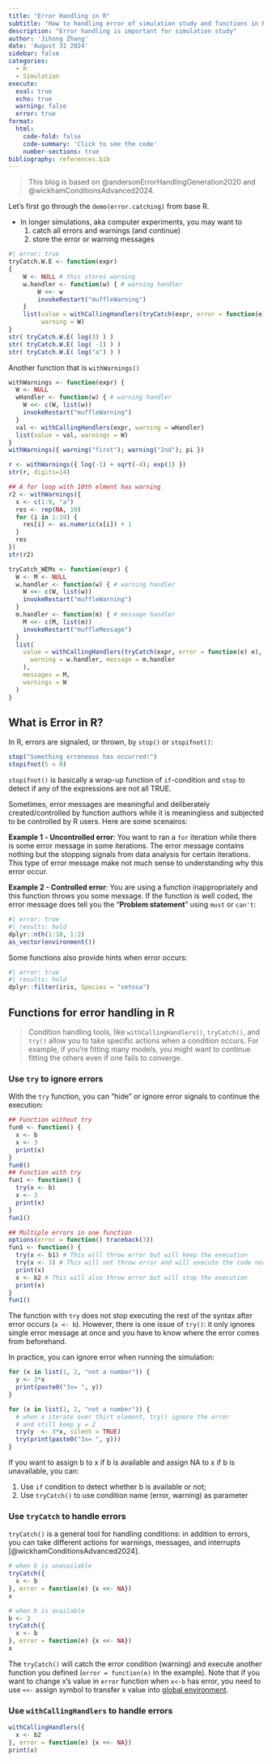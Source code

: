 ```yaml
---
title: "Error Handling in R"
subtitle: "How to handling error of simulation study and functions in R"
description: "Error handling is important for simulation study"
author: 'Jihong Zhang'
date: 'August 31 2024'
sidebar: false
categories:
  - R
  - Simulation
execute: 
  eval: true
  echo: true
  warning: false
  error: true
format: 
  html: 
    code-fold: false
    code-summary: 'Click to see the code'
    number-sections: true
bibliography: references.bib
---
```


> This blog is based on @andersonErrorHandlingGeneration2020 and @wickhamConditionsAdvanced2024.

Let's first go through the `demo(error.catching)` from base R.

- In longer simulations, aka computer experiments, you may want to 
  1. catch all errors and warnings (and continue) 
  2. store the error or warning messages

```r
#| error: true
tryCatch.W.E <- function(expr)
{
    W <- NULL # this stores warning
    w.handler <- function(w) { # warning handler
	    W <<- w
	    invokeRestart("muffleWarning")
    }
    list(value = withCallingHandlers(tryCatch(expr, error = function(e) e), warning = w.handler),
         warning = W)
}
str( tryCatch.W.E( log(3) ) )
str( tryCatch.W.E( log( -1) ) )
str( tryCatch.W.E( log("a") ) )
```
[Another function that is]{.redcolor} `withWarnings()` 

```r
withWarnings <- function(expr) {
  W <- NULL
  wHandler <- function(w) { # warning handler
    W <<- c(W, list(w))
    invokeRestart("muffleWarning")
  }
  val <- withCallingHandlers(expr, warning = wHandler)
  list(value = val, warnings = W)
}
withWarnings({ warning("first"); warning("2nd"); pi })
```

```r
r <- withWarnings({ log(-1) + sqrt(-4); exp(1) })
str(r, digits=14)
```


```r
## A for loop with 10th elment has warning
r2 <- withWarnings({
  x <- c(1:9, "a")
  res <- rep(NA, 10)
  for (i in 1:10) {
    res[i] <- as.numeric(x[i]) + 1
  }
  res
})
str(r2)
```
```r
tryCatch_WEMs <- function(expr) {
  W <- M <- NULL
  w.handler <- function(w) { # warning handler
    W <<- c(W, list(w))
    invokeRestart("muffleWarning")
  }
  m.handler <- function(m) { # message handler
    M <<- c(M, list(m))
    invokeRestart("muffleMessage")
  }
  list(
    value = withCallingHandlers(tryCatch(expr, error = function(e) e),
      warning = w.handler, message = m.handler
    ),
    messages = M,
    warnings = W
  )
}
```

## What is Error in R?

In R, errors are signaled, or thrown, by `stop()` or `stopifnot()`:

```r
stop("Something erroneous has occurred!")
stopifnot(5 < 0)
```

`stopifnot()` is basically a wrap-up function of `if`-condition and `stop` to detect if any of the expressions are not all TRUE.

Sometimes, error messages are meaningful and deliberately created/controlled by function authors while it is meaningless and subjected to be controlled by R users. Here are some scenairos:

**Example 1** **- Uncontrolled error**: You want to ran a `for` iteration while there is some error message in some iterations. The error message contains nothing but the stopping signals from data analysis for certain iterations. This type of error message make not much sense to understanding why this error occur.

**Example 2 - Controlled error**: You are using a function inappropriately and this function throws you some message. If the function is well coded, the error message does tell you the "**Problem statement**" using `must` or `can't`:

```r
#| error: true
#| results: hold
dplyr::nth(1:10, 1:2)
as_vector(environment())
```

Some functions also provide hints when error occurs:

```r
#| error: true
#| results: hold
dplyr::filter(iris, Species = "setosa")
```

## Functions for error handling in R

> Condition handling tools, like `withCallingHandlers()`, `tryCatch()`, and `try()` allow you to take specific actions when a condition occurs. For example, if you’re fitting many models, you might want to continue fitting the others even if one fails to converge.

### Use `try` to ignore errors

With the `try` function, you can "hide" or ignore error signals to continue the execution:

```r
## Function without try
fun0 <- function() {
  x <- b
  x <- 3
  print(x)
}
fun0()
## Function with try
fun1 <- function() {
  try(x <- b)
  x <- 3
  print(x)
}
fun1()

## Multiple errors in one function
options(error = function() traceback(3))
fun1 <- function() {
  try(x <- b1) # This will throw error but will keep the execution
  try(x <- 3) # This will not throw error and will execute the code normally
  print(x)
  x <- b2 # This will also throw error but will stop the execution
  print(x)
}
fun1()
```

The function with `try` does not stop executing the rest of the syntax after error occurs (`x <- b`). However, there is one issue of `try()`: it only ignores single error message at once and you have to know where the error comes from beforehand.

In practice, you can ignore error when running the simulation:

```r
for (x in list(1, 2, "not a number")) {
  y <- 3*x
  print(paste0("3x= ", y))
}

for (x in list(1, 2, "not a number")) {
  # when x iterate over thirt element, try() ignore the error
  # and still keep y = 2
  try(y  <- 3*x, silent = TRUE) 
  try(print(paste0("3x= ", y)))
}
```

If you want to assign b to x if b is available and assign NA to x if b is unavailable, you can:

1.  Use `if` condition to detect whether b is available or not;
2.  Use `tryCatch()` to use condition name (error, warning) as parameter

### Use `tryCatch` to handle errors

`tryCatch()` is a general tool for handling conditions: in addition to errors, you can take different actions for warnings, messages, and interrupts [@wickhamConditionsAdvanced2024].

```r
# when b is unavailable
tryCatch({
  x <- b
}, error = function(e) {x <<- NA})
x

# when b is available
b <- 3
tryCatch({
  x <- b
}, error = function(e) {x <<- NA})
x
```

The `tryCatch()` will catch the error condition (warning) and execute another function you defined (`error = function(e)` in the example). Note that if you want to change x's value in `error` function when `x<-b` has error, you need to use `<<-` assign symbol to transfer x value into [global environment](https://adv-r.hadley.nz/environments.html).

### Use `withCallingHandlers` to handle errors

```r
withCallingHandlers({
  x <- b2
}, error = function(e) {x <<- NA})
print(x)
```
